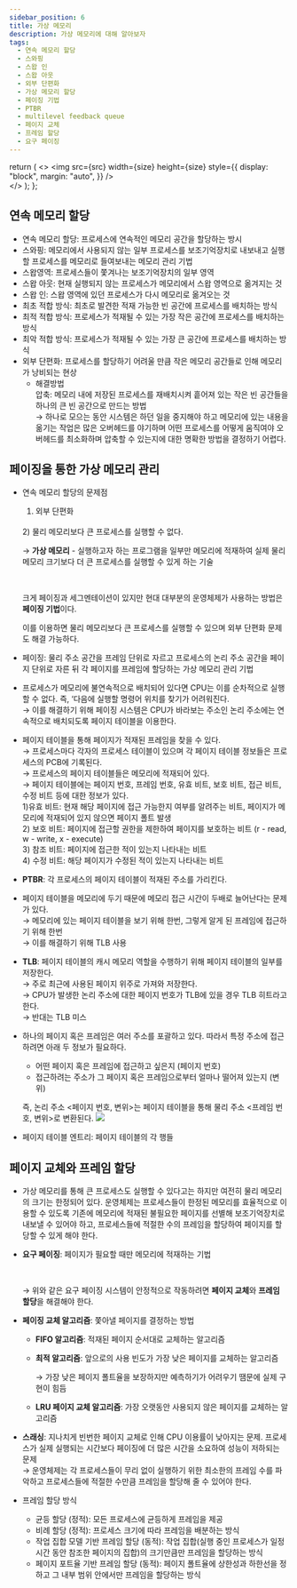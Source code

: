 ```yaml
---
sidebar_position: 6
title: 가상 메모리
description: 가상 메모리에 대해 알아보자
tags:
  - 연속 메모리 할당
  - 스와핑
  - 스왑 인
  - 스왑 아웃
  - 외부 단편화
  - 가상 메모리 할당
  - 페이징 기법
  - PTBR
  - multilevel feedback queue
  - 페이지 교체
  - 프레임 할당
  - 요구 페이징
---
```


  return (
    <>
      <img
        src={src}
        width={size}
        height={size}
        style={{
          display: "block",
          margin: "auto",
        }}
      />
      <br />
    </>
  );
};

## 연속 메모리 할당

- 연속 메모리 할당: 프로세스에 연속적인 메모리 공간을 할당하는 방시
- 스와핑: 메모리에서 사용되지 않는 일부 프로세스를 보조기억장치로 내보내고 실행할 프로세스를 메모리로 들여보내는 메모리 관리 기법
- 스왑영역: 프로세스들이 쫓겨나는 보조기억장치의 일부 영역
- 스왑 아웃: 현재 실행되지 않는 프로세스가 메모리에서 스왑 영역으로 옮겨지는 것
- 스왑 인: 스왑 영역에 있던 프로세스가 다시 메모리로 옮겨오는 것
- 최초 적합 방식: 최초로 발견한 적재 가능한 빈 공간에 프로세스를 배치하는 방식
- 최적 적합 방식: 프로세스가 적재될 수 있는 가장 작은 공간에 프로세스를 배치하는 방식
- 최악 적합 방식: 프로세스가 적재될 수 있는 가장 큰 공간에 프로세스를 배치하는 방식
- 외부 단편화: 프로세스를 할당하기 어려울 만큼 작은 메모리 공간들로 인해 메모리가 낭비되는 현상
    - 해결방법
        <br/>
        압축: 메모리 내에 저장된 프로세스를 재배치시켜 흩어져 있는 작은 빈 공간들을 하나의 큰 빈 공간으로 만드는 방법
        <br/>
        → 하나로 모으는 동안 시스템은 하던 일을 중지해야 하고 메모리에 있는 내용을 옮기는 작업은 많은 오버헤드를 야기하며 어떤 프로세스를 어떻게 움직여야 오버헤드를 최소화하며 압축할 수 있는지에 대한 명확한 방법을 결정하기 어렵다.
        
## 페이징을 통한 가상 메모리 관리

- 연속 메모리 할당의 문제점
    <br/>
    1) 외부 단편화
    <br/>
    2) 물리 메모리보다 큰 프로세스를 실행할 수 없다.
    <br/>

    → **가상 메모리** - 실행하고자 하는 프로그램을 일부만 메모리에 적재하여 실제 물리 메모리 크기보다 더 큰 프로세스를 실행할 수 있게 하는 기술
    
    <br/>

    크게 페이징과 세그멘테이션이 있지만 현대 대부분의 운영체제가 사용하는 방법은 **페이징 기법**이다.
    
    이를 이용하면 물리 메모리보다 큰 프로세스를 실행할 수 있으며 외부 단편화 문제도 해결 가능하다.
    
- 페이징: 물리 주소 공간을 프레임 단위로 자르고 프로세스의 논리 주소 공간을 페이지 단위로 자른 뒤 각 페이지를 프레임에 할당하는 가상 메모리 관리 기법
- 프로세스가 메모리에 불연속적으로 배치되어 있다면 CPU는 이를 순차적으로 실행할 수 없다. 즉, ‘다음에 실행할 명령어 위치를 찾기가 어려워진다.
    <br/>
    → 이를 해결하기 위해 페이징 시스템은 CPU가 바라보는 주소인 논리 주소에는 연속적으로 배치되도록 페이지 테이블을 이용한다.
    
- 페이지 테이블을 통해 페이지가 적재된 프레임을 찾을 수 있다.
    <br/>
    → 프로세스마다 각자의 프로세스 테이블이 있으며 각 페이지 테이블 정보들은 프로세스의 PCB에 기록된다.
    <br/>
    → 프로세스의 페이지 테이블들은 메모리에 적재되어 있다.
    <br/>
    → 페이지 테이블에는 페이지 번호, 프레임 번호, 유효 비트, 보호 비트, 접근 비트, 수정 비트 등에 대한 정보가 있다.
    <br/>
    1)유효 비트: 현재 해당 페이지에 접근 가능한지 여부를 알려주는 비트, 페이지가 메모리에 적재되어 있지 않으면 페이지 폴트 발생
    <br/>
    2) 보호 비트: 페이지에 접근할 권한을 제한하여 페이지를 보호하는 비트 (r - read, w - write, x - execute)
    <br/>
    3) 참조 비트: 페이지에 접근한 적이 있는지 나타내는 비트
    <br/>
    4) 수정 비트: 해당 페이지가 수정된 적이 있는지 나타내는 비트
    
- **PTBR**: 각 프로세스의 페이지 테이블이 적재된 주소를 가리킨다.
- 페이지 테이블을 메모리에 두기 때문에 메모리 접근 시간이 두배로 늘어난다는 문제가 있다.
    <br/>
    → 메모리에 있는 페이지 테이블을 보기 위해 한번, 그렇게 알게 된 프레임에 접근하기 위해 한번
    <br/>
    → 이를 해결하기 위해 TLB 사용
    
- **TLB**: 페이지 테이블의 캐시 메모리 역할을 수행하기 위해 페이지 테이블의 일부를 저장한다.
    <br/>
    → 주로 최근에 사용된 페이지 위주로 가져와 저장한다.
    <br/>
    → CPU가 발생한 논리 주소에 대한 페이지 번호가 TLB에 있을 경우 TLB 히트라고 한다.
    <br/>
    → 반대는 TLB 미스
    
- 하나의 페이지 혹은 프레임은 여러 주소를 포괄하고 있다. 따라서 특정 주소에 접근하려면 아래 두 정보가 필요하다.
    - 어떤 페이지 혹은 프레임에 접근하고 싶은지 (페이지 번호)
    - 접근하려는 주소가 그 페이지 혹은 프레임으로부터 얼마나 떨어져 있는지 (변위)
    
    즉, 논리 주소 <페이지 번호, 변위>는 페이지 테이블을 통해 물리 주소 <프레임 번호, 변위>로 변환된다.
    <Image src="https://user-images.githubusercontent.com/64428916/209499226-af16151c-22e0-4c9f-ba7e-38ac8ed844c7.png" size="700" />

    
- 페이지 테이블 엔트리: 페이지 테이블의 각 행들

## 페이지 교체와 프레임 할당


- 가상 메모리를 통해 큰 프로세스도 실행할 수 있다고는 하지만 여전히 물리 메모리의 크기는 한정되어 있다. 운영체제는 프로세스들이 한정된 메모리를 효율적으로 이용할 수 있도록 기존에 메모리에 적재된 불필요한 페이지를 선별해 보조기억장치로 내보낼 수 있어야 하고, 프로세스들에 적절한 수의 프레임을 할당하여 페이지를 할당할 수 있게 해야 한다.
- **요구 페이징**: 페이지가 필요할 때만 메모리에 적재하는 기법
    
    <br/>

    → 위와 같은 요구 페이징 시스템이 안정적으로 작동하려면 **페이지 교체**와 **프레임 할당**을 해결해야 한다.
    
- **페이징 교체 알고리즘**: 쫓아낼 페이지를 결정하는 방법
    - **FIFO 알고리즘**: 적재된 페이지 순서대로 교체하는 알고리즘
    - **최적 알고리즘**: 앞으로의 사용 빈도가 가장 낮은 페이지를 교체하는 알고리즘
        
        → 가장 낮은 페이지 폴트율을 보장하지만 예측하기가 어려우기 땜문에 실제 구현이 힘듬
        
    - **LRU 페이지 교체 알고리즘**: 가장 오랫동안 사용되지 않은 페이지를 교체하는 알고리즘
- **스래싱**: 지나치게 빈번한 페이지 교체로 인해 CPU 이용률이 낮아지는 문제. 프로세스가 실제 실행되는 시간보다 페이징에 더 많은 시간을 소요하여 성능이 저하되는 문제
    <br/>
    → 운영체제는 각 프로세스들이 무리 없이 실행하기 위한 최소한의 프레임 수를 파악하고 프로세스들에 적절한 수만큼 프레임을 할당해 줄 수 있어야 한다.
    
- 프레임 할당 방식
    - 균등 할당 (정적): 모든 프로세스에 균등하게 프레임을 제공
    - 비례 할당 (정적): 프로세스 크기에 따라 프레임을 배분하는 방식
    - 작업 집합 모델 기반 프레임 할당 (동적): 작업 집합(실행 중인 프로세스가 일정 시간 동안 참조한 페이지의 집합)의 크기만큼만 프레임을 할당하는 방식
    - 페이지 포트율 기반 프레임 할당 (동적): 페이지 폴트율에 상한성과 하한선을 정하고 그 내부 범위 안에서만 프레임을 할당하는 방식